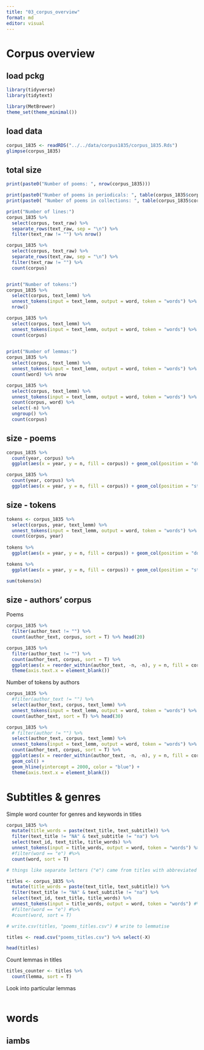 ```yaml
---
title: "03_corpus_overview"
format: md
editor: visual
---
```


# Corpus overview

## load pckg

```r
library(tidyverse)
library(tidytext)

library(MetBrewer)
theme_set(theme_minimal())
```

## load data

```r
corpus_1835 <- readRDS("../../data/corpus1835/corpus_1835.Rds")
glimpse(corpus_1835)
```

## total size

```r
print(paste0("Number of poems: ", nrow(corpus_1835)))

print(paste0("Number of poems in periodicals: ", table(corpus_1835$corpus)[2]))
print(paste0( "Number of poems in collections: ", table(corpus_1835$corpus)[1]))

print("Number of lines:")
corpus_1835 %>% 
  select(corpus, text_raw) %>% 
  separate_rows(text_raw, sep = "\n") %>% 
  filter(text_raw != "") %>% nrow()

corpus_1835 %>% 
  select(corpus, text_raw) %>% 
  separate_rows(text_raw, sep = "\n") %>% 
  filter(text_raw != "") %>% 
  count(corpus)


print("Number of tokens:")
corpus_1835 %>% 
  select(corpus, text_lemm) %>% 
  unnest_tokens(input = text_lemm, output = word, token = "words") %>% 
  nrow()

corpus_1835 %>% 
  select(corpus, text_lemm) %>% 
  unnest_tokens(input = text_lemm, output = word, token = "words") %>% 
  count(corpus) 

  
print("Number of lemmas:")
corpus_1835 %>% 
  select(corpus, text_lemm) %>% 
  unnest_tokens(input = text_lemm, output = word, token = "words") %>% 
  count(word) %>% nrow

corpus_1835 %>% 
  select(corpus, text_lemm) %>% 
  unnest_tokens(input = text_lemm, output = word, token = "words") %>% 
  count(corpus, word) %>%
  select(-n) %>%
  ungroup() %>%
  count(corpus)
```

## size - poems

```r
corpus_1835 %>% 
  count(year, corpus) %>% 
  ggplot(aes(x = year, y = n, fill = corpus)) + geom_col(position = "dodge")

corpus_1835 %>% 
  count(year, corpus) %>% 
  ggplot(aes(x = year, y = n, fill = corpus)) + geom_col(position = "stack")

```

## size - tokens

```r
tokens <- corpus_1835 %>% 
  select(corpus, year, text_lemm) %>% 
  unnest_tokens(input = text_lemm, output = word, token = "words") %>% 
  count(corpus, year)
  
tokens %>%  
  ggplot(aes(x = year, y = n, fill = corpus)) + geom_col(position = "dodge")

tokens %>% 
  ggplot(aes(x = year, y = n, fill = corpus)) + geom_col(position = "stack")

sum(tokens$n)
```

## size - authors' corpus

Poems

```r
corpus_1835 %>%
  filter(author_text != "") %>% 
  count(author_text, corpus, sort = T) %>% head(20)

corpus_1835 %>%
  filter(author_text != "") %>% 
  count(author_text, corpus, sort = T) %>% 
  ggplot(aes(x = reorder_within(author_text, -n, -n), y = n, fill = corpus)) + geom_col() + 
  theme(axis.text.x = element_blank())
```

Number of tokens by authors

```r
corpus_1835 %>%
  #filter(author_text != "") %>% 
  select(author_text, corpus, text_lemm) %>% 
  unnest_tokens(input = text_lemm, output = word, token = "words") %>%
  count(author_text, sort = T) %>% head(30)

corpus_1835 %>%
  # filter(author != "") %>% 
  select(author_text, corpus, text_lemm) %>% 
  unnest_tokens(input = text_lemm, output = word, token = "words") %>%
  count(author_text, corpus, sort = T) %>% 
  ggplot(aes(x = reorder_within(author_text, -n, -n), y = n, fill = corpus)) + 
  geom_col() + 
  geom_hline(yintercept = 2000, color = "blue") + 
  theme(axis.text.x = element_blank())
```

# Subtitles & genres

Simple word counter for genres and keywords in titles

```r
corpus_1835 %>% 
  mutate(title_words = paste(text_title, text_subtitle)) %>% 
  filter(text_title != "NA" & text_subtitle != "na") %>% 
  select(text_id, text_title, title_words) %>% 
  unnest_tokens(input = title_words, output = word, token = "words") %>%
  #filter(word == "е") #%>% 
  count(word, sort = T) 

# things like separate letters ("e") came from titles with abbreviated names ("To E.E.")


```

```r
titles <- corpus_1835 %>% 
  mutate(title_words = paste(text_title, text_subtitle)) %>% 
  filter(text_title != "NA" & text_subtitle != "na") %>% 
  select(text_id, text_title, title_words) %>% 
  unnest_tokens(input = title_words, output = word, token = "words") #%>%
  #filter(word == "е") #%>% 
  #count(word, sort = T) 

# write.csv(titles, "poems_titles.csv") # write to lemmatise

titles <- read.csv("poems_titles.csv") %>% select(-X)

head(titles)
```

Count lemmas in titles

```r
titles_counter <- titles %>% 
  count(lemma, sort = T)
```

Look into particular lemmas

```r

```

# words

## iambs
